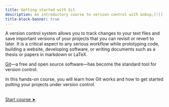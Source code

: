 ```yaml
---
title: Getting started with Git
description: An introductory course to version control with &nbsp;[![](img/logo_git.png){width="1.3em" fig-alt="noshadow"}](https://git-scm.com/)
title-block-banner: true
---
```


:::{.topdef}

A version control system allows you to track changes to your text files and save important versions of your projects that you can revisit or revert to later. It is a critical aspect to any serious workflow while prototyping code, building a website, developing software, or writing documents such as a thesis or papers in markdown or LaTeX.

[Git](https://git-scm.com/)—a free and open source software—has become the standard tool for version control.

In this hands-on course, you will learn how Git works and how to get started putting your projects under version control.

:::

<br>
[[Start course ➤](intro_intro.qmd)]{.topinline}
